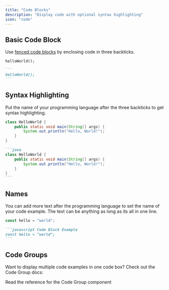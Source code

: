 ```yaml
---
title: "Code Blocks"
description: "Display code with optional syntax highlighting"
icon: "code"
---
```


## Basic Code Block

Use [fenced code blocks](https://www.markdownguide.org/extended-syntax/#fenced-code-blocks) by enclosing code in three backticks.

```
helloWorld();
```

````md
```
helloWorld();
```
````

## Syntax Highlighting

Put the name of your programming language after the three backticks to get syntax highlighting.


```java
class HelloWorld {
    public static void main(String[] args) {
        System.out.println("Hello, World!");
    }
}
```

````md
```java
class HelloWorld {
    public static void main(String[] args) {
        System.out.println("Hello, World!");
    }
}
```
````

## Names

You can add more text after the programming language to set the name of your code example. The text can be anything as long as its all in one line.

```javascript Code Block Example
const hello = "world";
```

````md Code Block Example
```javascript Code Block Example
const hello = "world";
```
````

## Code Groups

Want to display multiple code examples in one code box? Check out the Code Group docs:

<Card title="Code Group" href="/content/components/code-group" icon="cubes">
  Read the reference for the Code Group component
</Card>

